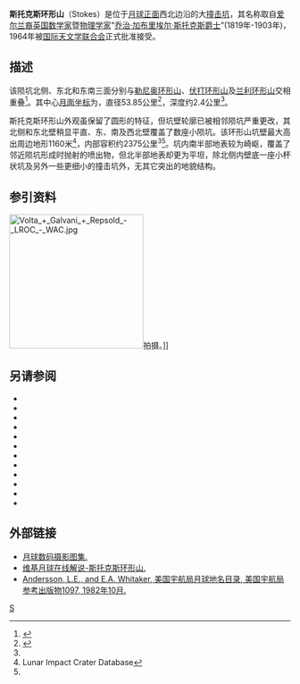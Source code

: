 {{lunar crater data|
 image=Stokes LAC21.jpg|240px|
 caption=LAC-21 区域图|
 latitude=52.36|
 N_or_S=N|
 longitude=88.11|
 E_or_W=W|
 diameter=53.85公里|
 depth=2.4公里|
 colong=89|
 eponym=[[乔治·斯托克斯|乔治·加·斯托克斯]]}}
'''斯托克斯环形山'''（Stokes）是位于[[月球正面|月球正面]]西北边沿的大[[撞击坑|撞击坑]]，其名称取自[[爱尔兰|爱尔兰裔]][[英国|英国]][[数学家|数学家]]暨[[物理学家|物理学家]]"[[乔治·斯托克斯|乔治·加布里埃尔·斯托克斯爵士]]”(1819年-1903年)，1964年被[[国际天文学联合会|国际天文学联合会]]正式批准接受。

==描述==

该陨坑北侧、东北和东南三面分别与[[勒尼奥环形山|勒尼奥环形山]]、[[伏打环形山|伏打环形山]]及[[兰利环形山|兰利环形山]]交相重叠<ref>{{Cite web |url=http://planetarynames.wr.usgs.gov/images/Lunar/lac_21_wac.pdf |title=Crater Stokes on the map LAC-21. |access-date=2017-03-08 |archive-date=2016-12-27 |archive-url=https://web.archive.org/web/20161227043316/https://planetarynames.wr.usgs.gov/images/Lunar/lac_21_wac.pdf |dead-url=no }}</ref>。其中心[[月面坐标|月面坐标]]为{{Coord|52.36|N|88.11|W|globe:Moon|nogoogle=1|noosm=1}}，直径53.85公里<ref name="IAU">{{Cite web |url=http://planetarynames.wr.usgs.gov/Feature/5711 |title=Directory of the International Astronomical Union |access-date=2017-03-08 |archive-date=2018-07-02 |archive-url=https://web.archive.org/web/20180702011202/https://planetarynames.wr.usgs.gov/Feature/5711 |dead-url=no }}</ref>，深度约2.4公里<ref name="LICD"/>。

斯托克斯环形山外观虽保留了圆形的特征，但坑壁轮廓已被相邻陨坑严重更改，其北侧和东北壁稍显平直、东、南及西北壁覆盖了数座小陨坑。该环形山坑壁最大高出周边地形1160米<ref name=LICD>Lunar Impact Crater Database</ref>，内部容积约2375公里<sup>3</sup><ref name="LICD"/>。坑内南半部地表较为崎岖，覆盖了邻近陨坑形成时抛射的喷出物，但北半部地表却更为平坦，除北侧内壁底一座小杯状坑及另外一些更细小的撞击坑外，无其它突出的地貌结构。
==参引资料==
[[Image:Volta_+_Galvani_+_Repsold_-_LROC_-_WAC.jpg|240px]]拍摄。]]  
{{Reflist}}

==另请参阅==
{{refbegin}}
* {{cite book
  | last1 = Andersson
  | first1 = L. E.
  | last2 = Whitaker
  | first2 = E. A.
  | authorlink2 = Ewen Whitaker
  | date = 1982
  | title = [[NASA|NASA]] Catalogue of Lunar Nomenclature
  | publisher = NASA RP-1097
  | ref = harv
  }}
* {{cite web
  | last = Blue
  | first = Jennifer
  | date = July 25, 2007
  | title = Gazetteer of Planetary Nomenclature
  | publisher = [[United_States_Geological_Survey|USGS]]
  | url = http://planetarynames.wr.usgs.gov/
  | accessdate = 2007-08-05
  | ref = harv
  | archive-date = 2012-04-08
  | archive-url = https://www.webcitation.org/66mXDr4G9?url=http://planetarynames.wr.usgs.gov/
  | dead-url = no
  }}
* {{cite book
  | last1 = Bussey
  | first1 = B.
  | authorlink1 = Ben Bussey
  | last2 = Spudis
  | first2 = P.
  | authorlink2 = Paul Spudis
  | date = 2004
  | title = The Clementine Atlas of the Moon
  | publisher = Cambridge University Press
  | location = New York
  | isbn = 978-0-521-81528-4
  | ref = harv
  }}
* {{cite book
  | last1 = Cocks
  | first1 = Elijah E.
  | last2 = Cocks
  | first2 = Josiah C.
  | date = 1995
  | title = Who's Who on the Moon: A Biographical Dictionary of Lunar Nomenclature
  | url = https://archive.org/details/isbn_9780936389271
  | publisher = Tudor Publishers
  | isbn = 978-0-936389-27-1
  | ref = harv
  }}
* {{cite web
  | last = McDowell
  | first = Jonathan
  | date = July 15, 2007
  | url = http://host.planet4589.org/astro/lunar/
  | title = Lunar Nomenclature
  | publisher = Jonathan's Space Report
  | accessdate = 2007-10-24
  | ref = harv
  | archive-date = 2012-05-26
  | archive-url = https://www.webcitation.org/67wcYNfK3?url=http://host.planet4589.org/astro/lunar/
  | dead-url = no
  }}
* {{cite journal| last1 = Menzel| first1 = D. H.| last2 = Minnaert| first2 = M.| last3 = Levin| first3 = B.| last4 = Dollfus| first4 = A.| last5 = Bell| first5 = B.| title = Report on Lunar Nomenclature by the Working Group of Commission 17 of the IAU| doi = 10.1007/BF00171763| journal = Space Science Reviews| volume = 12| issue = 2| pages = 136–186| year = 1971| pmid = | pmc =| bibcode = 1971SSRv...12..136M| ref = harv}}
* {{cite book
  | first = Patrick
  | last = Moore
  | authorlink = Patrick Moore
  | date = 2001
  | title = On the Moon
  | url = https://archive.org/details/patrickmooreonmo00patr
  | publisher = Sterling Publishing Co
  | isbn = 978-0-304-35469-6
  | ref = harv
  }}
* {{cite book
  | first = Fred W.
  | last = Price
  | date = 1988
  | title = The Moon Observer's Handbook
  | publisher = Cambridge University Press
  | isbn = 978-0-521-33500-3
  | ref = harv
  }}
* {{cite book
  | last = Rükl
  | first = Antonín
  | authorlink = Antonín Rükl
  | date = 1990
  | title = Atlas of the Moon
  | publisher = Kalmbach Books
  | isbn = 978-0-913135-17-4
  | ref = harv
  }}
* {{cite book
  | last = Webb
  | first = Rev. T. W.
  | authorlink = Thomas William Webb
  | date = 1962
  | title = Celestial Objects for Common Telescopes
  | url = https://archive.org/details/celestialobjects00webb
  | edition = 6th revised
  | publisher = Dover
  | isbn = 978-0-486-20917-3
  | ref = harv
  }}
* {{cite book
  | first = Ewen A.
  | last = Whitaker
  | authorlink = Ewen Whitaker
  | date = 1999
  | title = Mapping and Naming the Moon
  | publisher = Cambridge University Press
  | isbn = 978-0-521-62248-6
  | ref = harv
  }}
* {{cite book
  | first = Peter T.
  | last = Wlasuk
  | date = 2000
  | title = Observing the Moon
  | publisher = Springer
  | isbn = 978-1-85233-193-1
  | ref = harv
 }}
{{refend}}

==外部链接==
*[http://www.lpi.usra.edu/resources/lunar_orbiter/bin/srch_nam.shtml?Stokes%7C0 月球数码摄影图集.] {{Wayback|url=http://www.lpi.usra.edu/resources/lunar_orbiter/bin/srch_nam.shtml?Stokes%7C0 |date=20201127014043 }}
*[http://the-moon.wikispaces.com/Stokes 维基月球在线解说-斯托克斯环形山.] {{Wayback|url=http://the-moon.wikispaces.com/Stokes |date=20180531115332 }}
*[http://planet4589.org/astro/lunar/RP-1097.pdf Andersson, L.E., and E.A. Whitaker, 美国宇航局月球地名目录, 美国宇航局参考出版物1097, 1982年10月.] {{Wayback|url=http://planet4589.org/astro/lunar/RP-1097.pdf |date=20141006125838 }}

[[Category:月球环形山|S]]
{{月球環形山 (R-S)}}